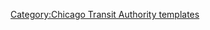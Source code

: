 {{template category}}
[[Category:Chicago_Transit_Authority_templates|Category:Chicago Transit Authority templates]]
[[Category:美国铁路模板|{{PAGENAME}}]]